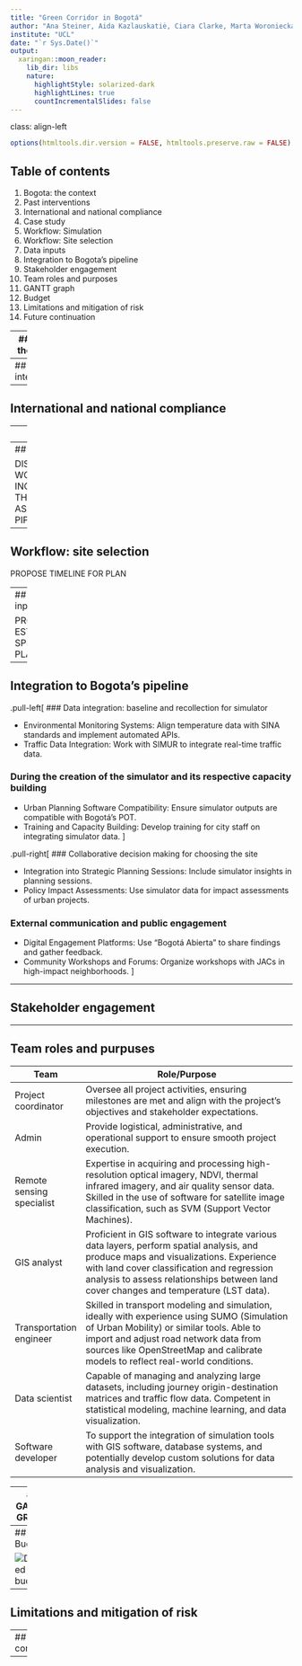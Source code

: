 ```yaml
---
title: "Green Corridor in Bogotá"
author: "Ana Steiner, Aida Kazlauskatiė, Ciara Clarke, Marta Woroniecka and Hannah Schuller"
institute: "UCL"
date: "`r Sys.Date()`"
output:
  xaringan::moon_reader:
    lib_dir: libs
    nature:
      highlightStyle: solarized-dark
      highlightLines: true
      countIncrementalSlides: false
---
```

class: align-left
```r
options(htmltools.dir.version = FALSE, htmltools.preserve.raw = FALSE)
```
## Table of contents

1. Bogota: the context
2. Past interventions
3. International and national compliance
4. Case study
5. Workflow: Simulation
6. Workflow: Site selection
7. Data inputs
8. Integration to Bogota's pipeline
9. Stakeholder engagement
10. Team roles and purposes
11. GANTT graph
12. Budget 
13. Limitations and mitigation of risk
14. Future continuation

---
## Bogota: the context 

---
## Past interventions
```r
knitr::include_graphics("map.png")
```

---
## International and national compliance

---
## Case study

OFFER A LOGICAL workflow that incorporates EO data (at least one dataset required)

---
## Workflow: simulation

DISCUSS HOW DATA + WORKFLOW CAN BE INCORPORATED INTO THE CITY'S 'BUSINESS AS USUAL' DATA PIPELINES/WORKFLOWS

---
## Workflow: site selection

PROPOSE TIMELINE FOR PLAN

---
## Data inputs

PROPOSE ESTIMATED SPENDING PLAN

---

## Integration to Bogota's pipeline

.pull-left[
### Data integration: baseline and recollection for simulator

- Environmental Monitoring Systems: Align temperature data with SINA standards and implement automated APIs.
- Traffic Data Integration: Work with SIMUR to integrate real-time traffic data.

### During the creation of the simulator and its respective capacity building

- Urban Planning Software Compatibility: Ensure simulator outputs are compatible with Bogotá's POT.
- Training and Capacity Building: Develop training for city staff on integrating simulator data.
]

.pull-right[
### Collaborative decision making for choosing the site

- Integration into Strategic Planning Sessions: Include simulator insights in planning sessions.
- Policy Impact Assessments: Use simulator data for impact assessments of urban projects.

### External communication and public engagement

- Digital Engagement Platforms: Use "Bogotá Abierta" to share findings and gather feedback.
- Community Workshops and Forums: Organize workshops with JACs in high-impact neighborhoods.
]

---

## Stakeholder engagement

---

## Team roles and purpuses

| Team                    | Role/Purpose                                                                                                            |
|-------------------------|-------------------------------------------------------------------------------------------------------------------------|
| Project coordinator     | Oversee all project activities, ensuring milestones are met and align with the project's objectives and stakeholder expectations. |
| Admin                   | Provide logistical, administrative, and operational support to ensure smooth project execution.                         |
| Remote sensing specialist | Expertise in acquiring and processing high-resolution optical imagery, NDVI, thermal infrared imagery, and air quality sensor data. Skilled in the use of software for satellite image classification, such as SVM (Support Vector Machines). |
| GIS analyst             | Proficient in GIS software to integrate various data layers, perform spatial analysis, and produce maps and visualizations. Experience with land cover classification and regression analysis to assess relationships between land cover changes and temperature (LST data). |
| Transportation engineer | Skilled in transport modeling and simulation, ideally with experience using SUMO (Simulation of Urban Mobility) or similar tools. Able to import and adjust road network data from sources like OpenStreetMap and calibrate models to reflect real-world conditions. |
| Data scientist          | Capable of managing and analyzing large datasets, including journey origin-destination matrices and traffic flow data. Competent in statistical modeling, machine learning, and data visualization. |
| Software developer      | To support the integration of simulation tools with GIS software, database systems, and potentially develop custom solutions for data analysis and visualization. |

---
## GANNT GRAPH


---
## Budget

![Detailed budget](Screenshot 2024-03-14 124110.png)
---
## Limitations and mitigation of risk

---
## Future continuation

---